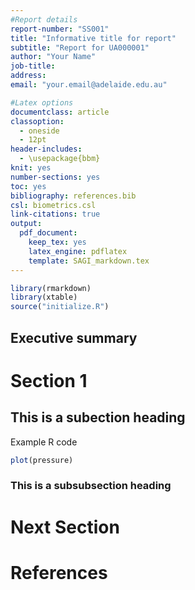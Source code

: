 ```yaml
---
#Report details
report-number: "SS001"
title: "Informative title for report"
subtitle: "Report for UA000001"
author: "Your Name"
job-title: 
address: 
email: "your.email@adelaide.edu.au"

#Latex options
documentclass: article
classoption:
  - oneside
  - 12pt
header-includes:
  - \usepackage{bbm}
knit: yes
number-sections: yes
toc: yes
bibliography: references.bib
csl: biometrics.csl
link-citations: true
output:
  pdf_document:
    keep_tex: yes
    latex_engine: pdflatex
    template: SAGI_markdown.tex
---
```


```r
library(rmarkdown)
library(xtable)
source("initialize.R")
```

## Executive summary {-}

\mainmatter
\pagestyle{fancy}

<!-- article class-->

# Section 1

## This is a subection heading

Example R code

```r
plot(pressure)
```


### This is a subsubsection heading

# Next Section


\newpage
# References {-}



